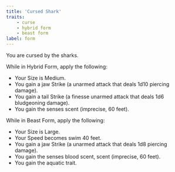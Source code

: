 ```yaml
---
title: 'Cursed Shark'
traits:
    - curse
    - hybrid form
    - beast form
label: form
---
```


You are cursed by the sharks.

While in Hybrid Form, apply the following:

-   Your Size is Medium.
-   You gain a jaw Strike (a unarmed attack that deals 1d10 piercing damage).
-   You gain a tail Strike (a finesse unarmed attack that deals 1d6 bludgeoning damage).
-   You gain the senses scent (imprecise, 60 feet).

While in Beast Form, apply the following:

-   Your Size is Large.
-   Your Speed becomes swim 40 feet.
-   You gain a jaw Strike (a unarmed attack that deals 1d8 piercing damage).
-   You gain the senses blood scent, scent (imprecise, 60 feet).
-   You gain the aquatic trait.
